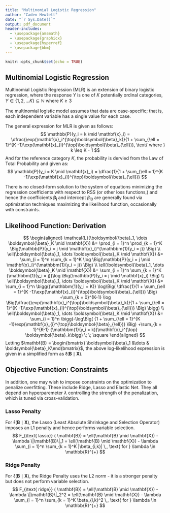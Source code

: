 ```yaml
---
title: "Multinomial Logistic Regression"
author: "Caden Hewlett"
date: "`r Sys.Date()`"
output: pdf_document
header-includes:
  - \usepackage{amsmath}
  - \usepackage{graphicx}
  - \usepackage{hyperref}
  - \usepackage{bbm}
---
```


```r
knitr::opts_chunk$set(echo = TRUE)
```

## Multinomial Logistic Regression


 Multinomial Logistic Regression (MLR) is an extension of binary logistic regression, where the response $Y$ is one of $K$ potentially ordinal categories, $Y \in \{1, 2, \dots K\} \subseteq \mathbb{N}$ where $K \geq 3$


The multinomial logistic model assumes that data are case-specific; that is, each independent variable has a single value for each case.

The general expression for MLR is given as follows:
$$
\mathbb{P}(y_i = k \mid \mathbf{x}_i) = \dfrac{\exp(\mathbf{x}_i^{\top}\boldsymbol{\beta}_k)}{1 + \sum_{\ell = 1}^{K -1}\exp(\mathbf{x}_{i}^{\top}\boldsymbol{\beta}_{\ell})}, \text{ where } k \leq K - 1
$$
And for the reference category $K$, the probability is dervied from the Law of Total Probability and given as:
$$
\mathbb{P}(y_i = K \mid \mathbf{x}_i) = \dfrac{1}{1 + \sum_{\ell = 1}^{K -1}\exp(\mathbf{x}_{i}^{\top}\boldsymbol{\beta}_{\ell})}
$$

There is no closed-form solution to the system of equations minimizing the regression coefficients with respect to RSS (or other loss functions,) and hence the coefficients $\boldsymbol{\beta_{i}}$ and intercept $\beta_{i0}$ are generally found via optimization techniques maximizing the likelihood function, occasionally with constraints.


## Likelihood Function: Derivation

$$
\begin{aligned}
\mathcal{L}(\boldsymbol{\beta}_1, \dots \boldsymbol{\beta}_K \mid \mathbf{X}) &= \prod_{i = 1}^n \prod_{k = 1}^K \Big(\mathbb{P}(y_i = j \mid \mathbf{x}_i)^{\mathbbm{1}(y_i = j)} \Big)  \\
\ell(\boldsymbol{\beta}_1, \dots \boldsymbol{\beta}_K \mid \mathbf{X}) &= \sum_{i = 1}^n \sum_{k = 1}^K \log \Big(\mathbb{P}(y_i = j \mid \mathbf{x}_i)^{\mathbbm{1}(y_i = j)} \Big) \\
\ell(\boldsymbol{\beta}_1, \dots \boldsymbol{\beta}_K \mid \mathbf{X}) &= \sum_{i = 1}^n  \sum_{k = 1}^K {\mathbbm{1}(y_i = j)}\log \Big(\mathbb{P}(y_i = j \mid \mathbf{x}_i) \Big) \\
\ell(\boldsymbol{\beta}_1, \dots \boldsymbol{\beta}_K \mid \mathbf{X}) &= \sum_{i = 1}^n \bigg({\mathbbm{1}(y_i = K)} \log\Big( \dfrac{1}{1 + \sum_{\ell = 1}^{K -1}\exp(\mathbf{x}_{i}^{\top}\boldsymbol{\beta}_{\ell})} \Big) +\sum_{k = 0}^{K-1} \log \Big(\dfrac{\exp(\mathbf{x}_i^{\top}\boldsymbol{\beta}_k)}{1 + \sum_{\ell = 1}^{K -1}\exp(\mathbf{x}_{i}^{\top}\boldsymbol{\beta}_{\ell})} \Big) \bigg) \\
\ell(\boldsymbol{\beta}_1, \dots \boldsymbol{\beta}_K \mid \mathbf{X}) &= \sum_{i = 1}^n \bigg(-\log\Big( {1 + \sum_{\ell = 1}^{K -1}\exp(\mathbf{x}_{i}^{\top}\boldsymbol{\beta}_{\ell})} \Big) +\sum_{k = 1}^{K-1} {\mathbbm{1}(y_i = k)}\mathbf{x}_i^{\top} \boldsymbol{\beta}_k\bigg) \; \; \square
\end{aligned}
$$
Letting $\mathbf{B} = \begin{bmatrix} \boldsymbol{\beta}_1 &\dots & \boldsymbol{\beta}_K\end{bmatrix}$, the above log-likelihood expression is  given in a simplified form as $\ell(\mathbf{B} \mid \mathbf{X})$.

## Objective Function: Constraints


In addition, one may wish to impose constraints on the optimization to penalize overfitting. These include Ridge, Lasso and Elastic Net. They all depend on hyperparemeter $\lambda$ controlling the strength of the penalization, which is tuned via cross-validation.

### Lasso Penalty

For $\ell(\mathbf{B} \mid \mathbf{X})$, the Lasso (Least Absolute Shrinkage and Selection Operator) imposes an L1 penalty and hence performs variable selection.
$$
F_{\text{ lasso}} ( \mathbf{B}) = \ell(\mathbf{B} \mid \mathbf{X}) - \lambda \|\mathbf{B}\|_1 = \ell(\mathbf{B} \mid \mathbf{X}) - \lambda \sum_{i = 1}^n \sum_{k = 1}^K |\beta_{i,k}| \,, \text{ for } \lambda \in \mathbb{R}^{+}
$$


### Ridge Penalty

For $\ell(\mathbf{B} \mid \mathbf{X})$, the Ridge Penalty uses the L2 norm - it is a stronger penalty but does not perform variable selection. 
$$
F_{\text{ ridge}} ( \mathbf{B}) = \ell(\mathbf{B} \mid \mathbf{X}) - \lambda \|\mathbf{B}\|_2^2 = \ell(\mathbf{B} \mid \mathbf{X}) - \lambda \sum_{i = 1}^n \sum_{k = 1}^K \beta_{i,k}^2 \,, \text{ for } \lambda \in \mathbb{R}^{+}
$$
